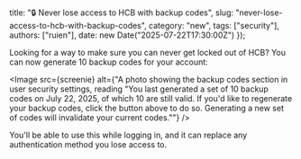   title: "🔒 Never lose access to HCB with backup codes",
  slug: "never-lose-access-to-hcb-with-backup-codes",
  category: "new",
  tags: ["security"],
  authors: ["ruien"],
  date: new Date("2025-07-22T17:30:00Z")
});

Looking for a way to make sure you can never get locked out of HCB? You can now generate 10 backup codes for your account:

      
<Image src={screenie} alt={"A photo showing the backup codes section in user security settings, reading \"You last generated a set of 10 backup codes on July 22, 2025, of which 10 are still valid. If you'd like to regenerate your backup codes, click the button above to do so. Generating a new set of codes will invalidate your current codes.\""} />

You'll be able to use this while logging in, and it can replace any authentication method you lose access to.
